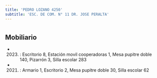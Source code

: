```yaml
---
title: 'PEDRO LOZANO 4250'
subtitle: 'ESC. DE COM. N° 11 DR. JOSE PERALTA'
---
```


#


## Mobiliario

*  (2023) : Escritorio 8, Estación movil cooperadoras 1, Mesa pupitre doble 140, Pizarrón 3, Silla escolar 283 

*  (2021) : Armario 1, Escritorio 2, Mesa pupitre doble 30, Silla escolar 62 



